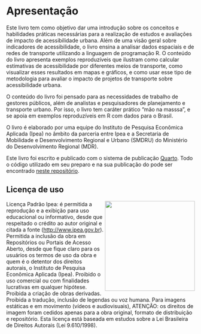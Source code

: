 # Apresentação {.unnumbered}

Este livro tem como objetivo dar uma introdução sobre os conceitos e habilidades práticas necessárias para a realização de estudos e avaliações de impacto de acessibilidade urbana. Além de uma visão geral sobre indicadores de acessibilidade, o livro ensina a analisar dados espaciais e de redes de transporte utilizando a linguagem de programação R. O conteúdo do livro apresenta exemplos reproduzíveis que ilustram como calcular estimativas de acessibilidade por diferentes meios de transporte, como visualizar esses resultados em mapas e gráficos, e como usar esse tipo de metodologia para avaliar o impacto de projetos de transporte sobre acessibilidade urbana. 

O conteúdo do livro foi pensado para as necessidades de trabalho de gestores públicos, além de analistas e pesquisadores de planejamento e transporte urbano. Por isso, o livro tem caráter prático “mão na masssa”, e se apoia em exemplos reproduzíveis em R com dados para o Brasil. 

O livro é elaborado por uma equipe do Instituto de Pesquisa Econômica Aplicada (Ipea) no âmbito da parceria entre Ipea e a Secretaria de Mobilidade e Desenvolvimento Regional e Urbano (SMDRU) do Ministério do Desenvolvimento Regional (MDR). 

::: {.callout-note appearance="simple"}
Este livro foi escrito e publicado com o sistema de publicação [Quarto](https://quarto.org). Todo o código utilizado em seu preparo e na sua publicação do pode ser encontrado [neste repositório](https://github.com/ipeaGIT/aop_curso/tree/main/aop_curso_pt).
:::

## Licença de uso

<img align="right" src="images/ipea_logo.png" width="240">
Licença Padrão Ipea: é permitida a reprodução e a exibição para uso educacional ou informativo, desde que respeitado o crédito ao autor original e citada a fonte (<http://www.ipea.gov.br>). Permitida a inclusão da obra em Repositórios ou Portais de Acesso Aberto, desde que fique claro para os usuários os termos de uso da obra e quem é o detentor dos direitos autorais, o Instituto de Pesquisa Econômica Aplicada (Ipea). Proibido o uso comercial ou com finalidades lucrativas em qualquer hipótese. Proibida a criação de obras derivadas. Proibida a tradução, inclusão de legendas ou voz humana. Para imagens estáticas e em movimento (vídeos e audiovisuais), ATENÇÃO: os direitos de imagem foram cedidos apenas para a obra original, formato de distribuição e repositório. Esta licença está baseada em estudos sobre a Lei Brasileira de Direitos Autorais (Lei 9.610/1998).
